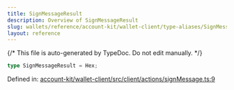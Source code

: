 ```yaml
---
title: SignMessageResult
description: Overview of SignMessageResult
slug: wallets/reference/account-kit/wallet-client/type-aliases/SignMessageResult
layout: reference
---
```


{/* This file is auto-generated by TypeDoc. Do not edit manually. */}

```ts
type SignMessageResult = Hex;
```

Defined in: [account-kit/wallet-client/src/client/actions/signMessage.ts:9](https://github.com/alchemyplatform/aa-sdk/blob/ad165355d980f9a16dd388088895bfc851df8656/account-kit/wallet-client/src/client/actions/signMessage.ts#L9)
